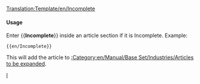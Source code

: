 <noinclude>[[Translation:Template/en/Incomplete]]</noinclude><noinclude></noinclude>{{en/Ambox| type  = content
| image = en/UnderConstructionOrange.png
| text  = <strong>Incomplete</strong><br>Please note that the information on this page is not yet complete, as it is still under construction.
}}<includeonly>{{{1|[[Category:en/Manual/Base Set/Industries/Articles to be expanded]]}}}</includeonly><noinclude>

====Usage====
Enter <nowiki>{{</nowiki>'''Incomplete'''<nowiki>}}</nowiki> inside an article section if it is Incomplete. Example:
<pre>{{en/Incomplete}}</pre>
This will add the article to [[:Category:en/Manual/Base Set/Industries/Articles to be expanded]].

[[Category:en/Manual/Base Set/Message boxes|I]]</noinclude>